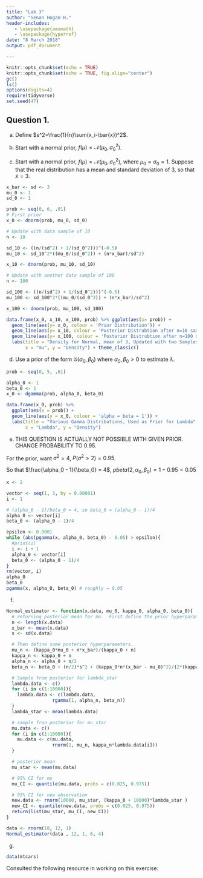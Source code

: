 ```yaml
---
title: "Lab 3"
author: "Senan Hogan-H."
header-includes:
   - \usepackage{amsmath}
   - \usepackage{hyperref}
date: "8 March 2018"
output: pdf_document

---
```


```r
knitr::opts_chunk$set(echo = TRUE)
knitr::opts_chunk$set(echo = TRUE, fig.align="center")
gc()
ls()
options(digits=4)
require(tidyverse)
set.seed(47)
```

## Question 1.

a. Define $s^2=\frac{1}{n}\sum(x_i-\bar{x})^2$.
\begin{multline} \\
\sum_{i=1}^n(x_i-\mu)^2 = \\
\sum_{i=1}^n( x_i^2 - 2\mu x_i +\mu^2) = \\
\sum_{i=1}^n x_i^2 - 2 \mu\sum_{i=1}^nx_i + n \mu^2 = \\
\sum_{i=1}^n x_i^2 - 2n \bar{x} ^2 + n \bar{x} ^2 + n\bar{x}^2 - 2 \mu\sum_{i=1}^nx_i + n \mu^2 = \\
\sum_{i=1}^n x_i^2 - 2\bar{x}\sum_{i=1}^nx_i + n \bar{x} ^2 + n\bar{x}^2 - 2 \mu\sum_{i=1}^nx_i + n \mu^2 = \\
\sum_{i=1}^n(x_i^2 -2\bar{x}x_i+\bar{x}^2) + n(\bar{x}^2 - 2\mu\bar{x} + \mu^2) = \\
\sum_{i=1}^n (x_i-\bar{x})^2  + n(\bar{x}-\mu)^2 = \\
ns^2 + n(\bar{x}-\mu)^2 \\
\end{multline}

b. Start with a normal prior, $f(\mu)=\mathcal{N}(\mu_0,\sigma_0^2)$.

c. Start with a normal prior, $f(\mu)=\mathcal{N}(\mu_0,\sigma_0^2)$, where $\mu_0=\sigma_0=1$.  Suppose that the real distribution has a mean and standard deviation of 3, so that $\bar{x}=3$.
```r
x_bar <- sd <- 3
mu_0 <- 1
sd_0 <- 1

prob <- seq(0, 6, .01)
# First prior
x_0 <- dnorm(prob, mu_0, sd_0)

# Update with data sample of 10
n <- 10

sd_10 <- ((n/(sd^2) + 1/(sd_0^2)))^(-0.5)
mu_10 <- sd_10^2*((mu_0/(sd_0^2)) + (n*x_bar)/sd^2)

x_10 <- dnorm(prob, mu_10, sd_10)

# Update with another data sample of 100
n <- 100

sd_100 <- ((n/(sd^2) + 1/(sd_0^2)))^(-0.5)
mu_100 <- sd_100^2*((mu_0/(sd_0^2)) + (n*x_bar)/sd^2)

x_100 <- dnorm(prob, mu_100, sd_100)

data.frame(x_0, x_10, x_100, prob) %>% ggplot(aes(x= prob)) +
  geom_line(aes(y= x_0, colour = 'Prior Distribution')) +
  geom_line(aes(y= x_10, colour = 'Posterior Distrubtion after n=10 sample')) +
  geom_line(aes(y= x_100, colour = 'Posterior Distrubtion after n=100 sample')) +
  labs(title = "Density for Normal, mean of 3, Updated with two Samples",
       x = "mu", y = "Density") + theme_classic()
```

d.  Use a prior of the form $\mathcal{G}(\alpha_0, \beta_0)$ where $\alpha_0, \beta_0 > 0$ to estimate $\lambda$.

```r
prob <- seq(0, 5, .01)

alpha_0 <- 1
beta_0 <- 1
x_0 <- dgamma(prob, alpha_0, beta_0)

data.frame(x_0, prob) %>% 
  ggplot(aes(x = prob)) +
  geom_line(aes(y = x_0, colour = 'alpha = beta = 1')) +
  labs(title = "Various Gamma Distributions, Used as Prior for Lambda",
       x = "Lambda", y = "Density")
```

e. THIS QUESTION IS ACTUALLY NOT POSSIBLE WITH GIVEN PRIOR.  CHANGE PROBABILITY TO 0.95.

For the prior, want $\sigma^2=4$, $P(\sigma^2 > 2 )=0.95$.

So that $\frac{\alpha_0 - 1}{\beta_0} = 4$, $pbeta(2, \alpha_0, \beta_0) = 1- 0.95 = 0.05$
```r
x <- 2

vector <- seq(1, 3, by = 0.00001)
i <- 1

# (alpha_0 - 1)/beta_0 = 4, so beta_0 = (alpha_0 - 1)/4
alpha_0 <- vector[i]
beta_0 <- (alpha_0 - 1)/4

epsilon <- 0.0001
while (abs(pgamma(x, alpha_0, beta_0) - 0.05) > epsilon){
  #print(i)
  i <- i + 1
  alpha_0 <- vector[i]
  beta_0 <- (alpha_0 - 1)/4
}
rm(vector, i)
alpha_0
beta_0
pgamma(x, alpha_0, beta_0) # roughly = 0.05
```

f. 
```r
Normal_estimator <- function(x.data, mu_0, kappa_0, alpha_0, beta_0){
  # returning posterior mean for mu.  First define the prior hyperparameters.
  n <- length(x.data)
  x_bar <- mean(x.data)
  s <- sd(x.data)

  # Then define some posterior hyperparameters.
  mu_n <- (kappa_0*mu_0 + n*x_bar)/(kappa_0 + n)
  kappa_n <- kappa_0 + n
  alpha_n <- alpha_0 + n/2
  beta_n <- beta_0 + (n/2)*s^2 + (kappa_0*n*(x_bar - mu_0)^2)/(2*(kappa_0 + n))

  # Sample from posterior for lambda_star
  lambda.data <- c()
  for (i in c(1:10000)){
    lambda.data <- c(lambda.data,
                 rgamma(1, alpha_n, beta_n))
  }
  lambda_star <- mean(lambda.data)

  # sample fron posterior for mu_star
  mu.data <- c()
  for (i in c(1:10000)){
    mu.data <- c(mu.data,
                 rnorm(1, mu_n, kappa_n*lambda.data[i]))
  }

  # posterior mean
  mu_star <- mean(mu.data)

  # 95% CI for mu
  mu_CI <- quantile(mu.data, probs = c(0.025, 0.975))

  # 95% CI for new observation
  new.data <- rnorm(10000, mu_star, (kappa_0 + 10000)*lambda_star )
  new_CI <- quantile(new.data, probs = c(0.025, 0.975))
  return(list(mu_star, mu_CI, new_CI))
}

data <- rnorm(10, 12, 1)
Normal_estimator(data , 12, 1, 6, 4)

```

g.
```r
data(mtcars)
```



\vspace{.5in}Consulted the following resource in working on this exercise: \url{https://www.cs.ubc.ca/~murphyk/Papers/bayesGauss.pdf}